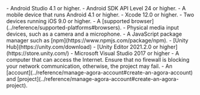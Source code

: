 <PlatformWrapper platform="android">
- Android Studio 4.1 or higher.
- Android SDK API Level 24 or higher.
- A mobile device that runs Android 4.1 or higher.
</PlatformWrapper>
<PlatformWrapper platform="ios">
- Xcode 12.0 or higher.
- Two devices running iOS 9.0 or higher.
</PlatformWrapper>
<PlatformWrapper platform="web">
- A [supported browser](../reference/supported-platforms#browsers).
- Physical media input devices, such as a camera and a microphone.
- A JavaScript package manager such as [npm](https://www.npmjs.com/package/npm).
</PlatformWrapper>
<PlatformWrapper platform="unity">
- [Unity Hub](https://unity.com/download)
- [Unity Editor 2021.2.0 or higher](https://store.unity.com/)
- Microsoft Visual Studio 2017 or higher
</PlatformWrapper>
- A computer that can access the Internet.
  Ensure that no firewall is blocking your network communication, otherwise, the project may fail.
- An <Vg k="COMPANY"/> [account](../reference/manage-agora-account#create-an-agora-account) and [project](../reference/manage-agora-account#create-an-agora-project).

